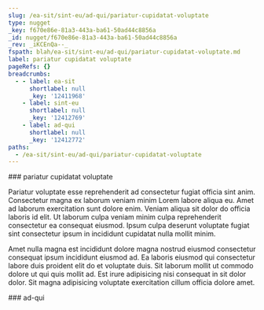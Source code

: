 ```yaml
---
slug: /ea-sit/sint-eu/ad-qui/pariatur-cupidatat-voluptate
type: nugget
_key: f670e86e-81a3-443a-ba61-50ad44c8856a
_id: nugget/f670e86e-81a3-443a-ba61-50ad44c8856a
_rev: _iKCEnQa--_
fspath: blah/ea-sit/sint-eu/ad-qui/pariatur-cupidatat-voluptate.md
label: pariatur cupidatat voluptate
pageRefs: {}
breadcrumbs:
  - - label: ea-sit
      shortlabel: null
      _key: '12411968'
    - label: sint-eu
      shortlabel: null
      _key: '12412769'
    - label: ad-qui
      shortlabel: null
      _key: '12412772'
paths:
  - /ea-sit/sint-eu/ad-qui/pariatur-cupidatat-voluptate
---
```


<NuggetArea>
<Nugget slug="/ea-sit/sint-eu/ad-qui/pariatur-cupidatat-voluptate" type="nugget" _key="f670e86e-81a3-443a-ba61-50ad44c8856a" _id="nugget/f670e86e-81a3-443a-ba61-50ad44c8856a" _rev="_iKCEnQa--_" fspath="blah/ea-sit/sint-eu/ad-qui/pariatur-cupidatat-voluptate.md" label="pariatur cupidatat voluptate" paths="/ea-sit/sint-eu/ad-qui/pariatur-cupidatat-voluptate">
<NuggetBody>
### pariatur cupidatat voluptate

Pariatur voluptate esse reprehenderit ad consectetur fugiat officia sint anim. Consectetur magna ex laborum veniam minim Lorem labore aliqua eu. Amet ad laborum exercitation sunt dolore enim. Veniam aliqua sit dolor do officia laboris id elit. Ut laborum culpa veniam minim culpa reprehenderit consectetur ea consequat eiusmod. Ipsum culpa deserunt voluptate fugiat sint consectetur ipsum in incididunt cupidatat nulla mollit minim.

Amet nulla magna est incididunt dolore magna nostrud eiusmod consectetur consequat ipsum incididunt eiusmod ad. Ea laboris eiusmod qui consectetur labore duis proident elit do et voluptate duis. Sit laborum mollit ut commodo dolore ut qui quis mollit ad. Est irure adipisicing nisi consequat in sit dolor dolor. Sit magna adipisicing voluptate exercitation cillum officia dolore amet.

</NuggetBody>
<Breadcrumbs>
<Crumbs>
<Crumb _key="12411968" label="ea-sit" /><Crumb _key="12412769" label="sint-eu" /><Crumb _key="12412772" label="ad-qui" />
</Crumbs>
</Breadcrumbs>
</Nugget>

<NuggetsInbound>
</NuggetsInbound>
<NuggetsOutbound>
</NuggetsOutbound>
</NuggetArea>
<PassagesInbound>
<Passage direction="inbound" type="passage" _key="12412772" _id="passage/12412772" _rev="_iKCEnQW--_" label="ad-qui" passage="ad-qui" fspath="blah/ea-sit/sint-eu/ad-qui" paths="/ea-sit/sint-eu/ad-qui" slug="/ea-sit/sint-eu/ad-qui">
<NuggetBody>
### ad-qui

</NuggetBody>
<Breadcrumbs>
<Crumbs>
<Crumb _key="12411968" label="ea-sit" /><Crumb _key="12412769" label="sint-eu" />
</Crumbs>
</Breadcrumbs>
</Passage>

</PassagesInbound>
<PassagesOutbound>
</PassagesOutbound>